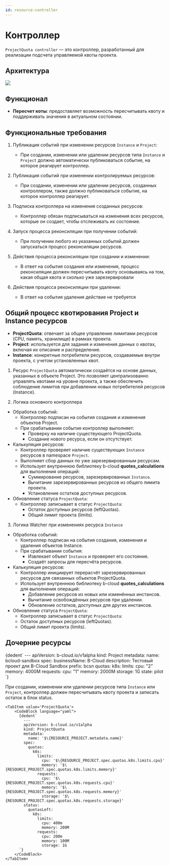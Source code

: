```yaml
---
id: resource-controller
---
```



# Контроллер

`ProjectQuota controller` — это контроллер, разработанный для реализации подсчета управляемой квоты проекта.

## Архитектура

<div className="center">
  <img src={`${getBasePrefix()}/in-cloud/img/controllers/project-quota-controller.drawio.svg`} />
</div>

## Функционал

- **Пересчет коты**: предоставляет возможность пересчитывать квоту и поддерживать значения в актуальном состоянии.

## Функциональные требования

1. Публикация событий при изменении ресурсов `Instance` и `Project`:

   - При создании, изменении или удалении ресурсов типа `Instance` и `Project` должно автоматически публиковаться событие, на которое реагирует контроллер.

2. Публикация событий при изменении контролируемых ресурсов:

   - При создании, изменении или удалении ресурсов, созданных контроллером, также должно публиковаться событие, на которое контроллер реагирует.

3. Подписка контроллера на изменения созданных ресурсов:

   - Контроллер обязан подписываться на изменения всех ресурсов, которые он создает, чтобы отслеживать их состояние.

4. Запуск процесса реконсиляции при получении событий:

   - При получении любого из указанных событий должен запускаться процесс реконсиляции ресурсов.

5. Действия процесса реконсиляции при создании и изменении:

   - В ответ на события создания или изменения, процесс реконсиляции должен пересчитывать квоту основываясь на том, какая общая квота и сколько уже зарезервировали

6. Действия процесса реконсиляции при удалении:
   - В ответ на события удаления действие не требуется

## Общий процесс квотирования Project и Instance ресурсов

-	**ProjectQuota**: отвечает за общее управление лимитами ресурсов (CPU, память, хранилище) в рамках проекта.
- **Project**:  используется для задания и изменения данных о квотах, включая их описание и распределение.
-	**Instance**: конкретные потребители ресурсов, создаваемые внутри проекта, с учетом установленных квот.

1. Ресурс `ProjectQuota` автоматически создаётся на основе данных, указанных в объекте Project.
Это позволяет централизованно управлять квотами на уровне проекта, а также обеспечить соблюдение лимитов
при добавлении новых потребителей ресурсов (Instance).

2. Логика основного контроллера
-	Обработка событий:
    -	Контроллер подписан на события создания и изменения объектов Project.
    -	При срабатывании события контроллер выполняет:
        -	Проверку на наличие существующего ProjectQuota.
        -	Создание нового ресурса, если он отсутствует.
- Калькуляция ресурсов:
     -	Контроллер проверяет наличие существующих `Instance` ресурсов в namespace `Project`.
     -	Выполняет сбор данных по уже зарезервированным ресурсам.
     -	Использует внутреннюю библиотеку b-cloud **quotes_calculations** для выполнения операций:
         -	Суммирование ресурсов, зарезервированных `Instance`.
         -	Вычитание зарезервированных ресурсов из общего лимита проекта.
         -	Установление остатков доступных ресурсов.
-	Обновление статуса `ProjectQuota`:
    -	Контроллер записывает в статус `ProjectQuota`:
        -	Остаток доступных ресурсов (leftQuotas).
        -	Общий лимит проекта (limits).

3. Логика Watcher при изменениях ресурса `Instance`
-	Обработка событий:
    -	Контроллер подписан на события создания, изменения и удаления объектов Instance.
    -	При срабатывании события:
        -	Извлекает объект `Instance` и проверяет его состояние.
        -	Создаёт запросы для пересчёта ресурсов.
-	Калькуляция ресурсов:
    -	Контроллер инициирует перерасчёт зарезервированных ресурсов для связанных объектов ProjectQuota.
    -	Использует внутреннюю библиотеку b-cloud **quotes_calculations** для выполнения операций:
        -	Добавление ресурсов из новых или изменённых инстансов.
        -	Вычитание освобождённых ресурсов при удалении.
        -	Обновление остатков, доступных для других инстансов.
-	Обновление статуса `ProjectQuota`:
    -	Контроллер записывает в статус `ProjectQuota`:
       -	Остаток доступных ресурсов (leftQuotas).
       -	Общий лимит проекта (limits).

## Дочерние ресурсы

<Tabs>
  <TabItem value="RESOURCE_PROJECT">
    <CodeBlock language="yaml">
      {dedent`
            ---
            apiVersion: b-cloud.io/v1alpha
            kind: Project
            metadata:
              name: bcloud-sandbox
            spec:
              businessName: B-Cloud
              description: Тестовый проект для B-Cloud Sandbox
              prefix: bcsn
              quotas:
                k8s:
                  limits:
                    cpu: "2"
                    memory: 4000M
                  requests:
                    cpu: "1"
                    memory: 2000M
                    storage: 1G
              state: pilot
          `}
    </CodeBlock>
  </TabItem>
</Tabs>

При создании, изменении или удалении ресурсов типа `Instance` или `Project`, контроллер должен пересчитывать квоту проекта и записать остаток в блок status.

<Tabs>

    <TabItem value='ProjectQuota'>
        <CodeBlock language="yaml">
          {dedent`
            ---
            apiVersion: b-cloud.io/v1alpha
            kind: ProjectQuota
            metadata:
              name: '$\{RESOURCE_PROJECT.metadata.name}'
            spec:
              quotas:
                k8s:
                  limits:
                    cpu: '$\{RESOURCE_PROJECT.spec.quotas.k8s.limits.cpu}'
                    memory: '$\{RESOURCE_PROJECT.spec.quotas.k8s.limits.memory}'
                  requests:
                    cpu: '$\{RESOURCE_PROJECT.spec.quotas.k8s.requests.cpu}'
                    memory: '$\{RESOURCE_PROJECT.spec.quotas.k8s.requests.memory}'
                    storage: '$\{RESOURCE_PROJECT.spec.quotas.k8s.requests.storage}'
            status:
              quotasLeft:
                k8s:
                  limits:
                    cpu: 400m
                    memory: 200M
                  requests:
                    cpu: 200m
                    memory: 100M
                    storage: 1G
          `}
        </CodeBlock>
    </TabItem>

</Tabs>
